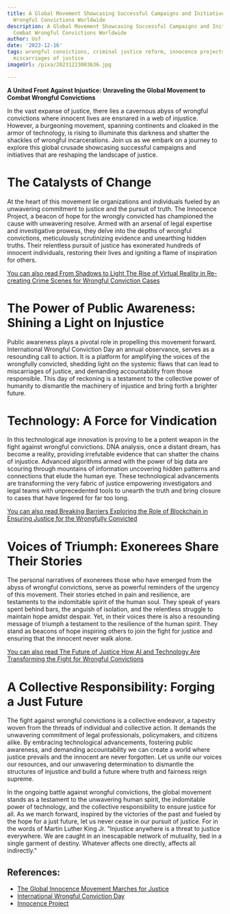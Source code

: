 ```yaml
---
title: A Global Movement Showcasing Successful Campaigns and Initiatives to Combat
  Wrongful Convictions Worldwide
description: A Global Movement Showcasing Successful Campaigns and Initiatives to
  Combat Wrongful Convictions Worldwide
author: Usf
date: '2023-12-16'
tags: wrongful convictions, criminal justice reform, innocence projects, exonerations,
  miscarriages of justice
imageUrl: /pixa/20231223003636.jpg

---
```

**A United Front Against Injustice: Unraveling  the  Global Movement to Combat Wrongful Convictions**

In the vast expanse of justice, there lies a cavernous abyss of wrongful convictions where innocent lives are  ensnared in a web of  injustice. However, a burgeoning  movement, spanning continents and cloaked in the armor of technology, is rising  to illuminate  this darkness and shatter the shackles of wrongful incarcerations. Join us as  we embark on a  journey to explore this global crusade  showcasing successful campaigns and initiatives that are reshaping  the landscape of  justice.

# The Catalysts of  Change

At the heart of this movement lie organizations and individuals fueled by an unwavering commitment to justice and the pursuit of truth. The Innocence Project, a beacon of hope for  the wrongly convicted has championed the cause with unwavering  resolve. Armed with an arsenal of legal expertise and investigative prowess, they delve  into the  depths  of wrongful convictions, meticulously scrutinizing evidence and unearthing hidden truths. Their relentless pursuit of justice has exonerated hundreds of innocent individuals, restoring their lives and igniting a flame of inspiration  for others.

[You can also read  From Shadows  to Light The Rise of Virtual Reality in Re-creating Crime Scenes for Wrongful Conviction  Cases](From%20Shadows%20to%20Light%20The%20Rise%20of%20Virtual%20Reality%20in%20Re-creating%20Crime%20Scenes%20for%20Wrongful%20Conviction%20Cases)


# The Power of Public Awareness: Shining a Light on Injustice

Public awareness plays  a pivotal role in propelling this movement forward. International Wrongful  Conviction Day an annual observance, serves as a resounding call to action. It is a platform for amplifying the voices of the wrongfully convicted, shedding light on the systemic flaws that can  lead to miscarriages  of justice, and demanding accountability from those responsible. This day of reckoning is  a testament to the collective power  of humanity  to dismantle the machinery of injustice and  bring forth a brighter future.

# Technology: A Force for Vindication

In this  technological age innovation is proving to be a potent weapon in the  fight against wrongful convictions.  DNA analysis, once a distant dream, has become a reality, providing irrefutable evidence  that can  shatter  the chains of injustice. Advanced algorithms armed with the power of big data are scouring  through mountains of information uncovering hidden  patterns and connections that elude the human eye. These technological advancements are transforming the very fabric of justice empowering investigators and  legal teams with  unprecedented  tools to unearth the truth and bring closure to cases that have  lingered for far too long.

[You  can also read Breaking Barriers Exploring the Role of Blockchain in Ensuring Justice for the Wrongfully Convicted](Breaking%20Barriers%20Exploring%20the%20Role%20of%20Blockchain%20in%20Ensuring%20Justice%20for%20the%20Wrongfully%20Convicted)


# Voices of Triumph: Exonerees Share Their Stories

The personal narratives of exonerees those who have emerged from the abyss of wrongful convictions, serve as powerful reminders of the urgency of this movement.  Their stories etched in pain and  resilience, are testaments to the indomitable spirit of the human  soul. They speak of years spent behind bars, the anguish  of isolation, and the relentless struggle to maintain hope amidst despair. Yet, in their voices there is also a resounding message  of triumph a testament to the resilience of the human spirit. They stand  as beacons of hope inspiring others to join the fight  for justice and ensuring that the innocent never walk alone.

[You can also  read The Future of Justice How AI and  Technology Are Transforming the Fight for Wrongful Convictions](The%20Future%20of%20Justice%20How%20AI%20and%20Technology%20Are%20Transforming%20the%20Fight%20for%20Wrongful%20Convictions)


# A Collective Responsibility: Forging a Just Future

The fight  against wrongful convictions is  a  collective endeavor, a tapestry woven from the threads of individual and collective  action. It demands the unwavering commitment of legal professionals, policymakers, and citizens alike. By  embracing technological advancements, fostering public awareness, and demanding accountability we can create a world where  justice prevails and the innocent are never forgotten. Let us unite our voices our resources, and our unwavering determination  to dismantle the structures of injustice and build a future where truth and  fairness reign supreme.

In the ongoing battle against wrongful convictions,  the  global movement  stands as a testament to the unwavering human spirit, the indomitable power of technology, and the collective responsibility to ensure justice for all. As  we  march forward, inspired by the victories of the past and fueled by  the  hope for  a just future, let us never cease in our pursuit of justice. For in the words of Martin  Luther King Jr. "Injustice anywhere is a threat to justice everywhere. We  are caught in an  inescapable network of mutuality, tied in a single  garment of destiny. Whatever affects one directly, affects all indirectly."

## References:
- [The Global Innocence Movement Marches for Justice](https://innocenceproject.org/the-global-innocence-movement-marches-for-justice/)
- [International Wrongful Conviction Day](https://wrongfulconvictionday.org/)
- [Innocence Project](https://innocenceproject.org/)

